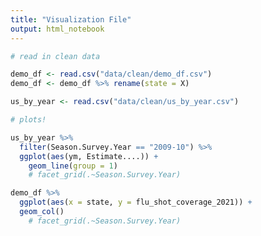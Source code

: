 ```yaml
---
title: "Visualization File"
output: html_notebook
---
```


```r
# read in clean data

demo_df <- read.csv("data/clean/demo_df.csv")
demo_df <- demo_df %>% rename(state = X)

us_by_year <- read.csv("data/clean/us_by_year.csv")

```

```r
# plots!

us_by_year %>%
  filter(Season.Survey.Year == "2009-10") %>%
  ggplot(aes(ym, Estimate....)) +
    geom_line(group = 1)
    # facet_grid(.~Season.Survey.Year)


```

```r

demo_df %>%
  ggplot(aes(x = state, y = flu_shot_coverage_2021)) +
  geom_col()
    # facet_grid(.~Season.Survey.Year)


```